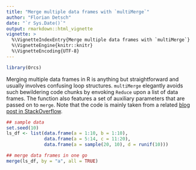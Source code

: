 ```yaml
---
title: "Merge multiple data frames with `multiMerge`"
author: "Florian Detsch"
date: "`r Sys.Date()`"
output: rmarkdown::html_vignette
vignette: >
  %\VignetteIndexEntry{Merge multiple data frames with `multiMerge`}
  %\VignetteEngine{knitr::knitr}
  %\VignetteEncoding{UTF-8}
---
```


```r
library(Orcs)
```

Merging multiple data frames in R is anything but straightforward and usually involves confusing loop structures. `multiMerge` elegantly avoids such bewildering code chunks by envoking `Reduce` upon a list of data frames. The function also features a set of auxiliary parameters that are passed on to `merge`. Note that the code is mainly taken from a related [blog post in StackOverflow](https://stackoverflow.com/questions/8091303/merge-multiple-data-frames-in-a-list-simultaneously). 

```r
## sample data
set.seed(10)
ls_df <- list(data.frame(a = 1:10, b = 1:10),
              data.frame(a = 5:14, c = 11:20),
              data.frame(a = sample(20, 10), d = runif(10)))

## merge data frames in one go
merge(ls_df, by = "a", all = TRUE)
```
